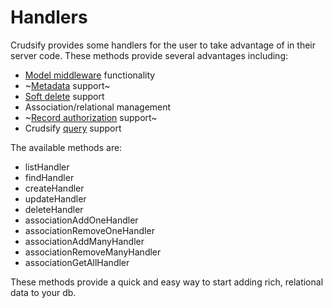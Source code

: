 # Handlers

Crudsify provides some handlers for the user to take advantage of in their server code. These methods provide several advantages including:

- [Model middleware](./middleware) functionality
- ~[Metadata](./metadata) support~
- [Soft delete](./softdelete) support
- Association/relational management
- ~[Record authorization](./authorization#record-authorization) support~
- Crudsify [query](./querying) support

The available methods are:

- listHandler
- findHandler
- createHandler
- updateHandler
- deleteHandler
- associationAddOneHandler
- associationRemoveOneHandler
- associationAddManyHandler
- associationRemoveManyHandler
- associationGetAllHandler

These methods provide a quick and easy way to start adding rich, relational data to your db.
